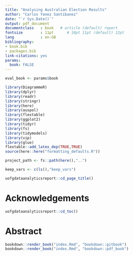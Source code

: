 ```yaml
--- 
title: "Analysing Australian Election Results"
author: "Carlos Yanez Santibanez"
date: "`r Sys.Date()`"
output: pdf_document
documentclass   : book   # article (default) report
fontsize        : 11pt      # 10pt 11pt (default) 12pt
lang            : en-GB
bibliography:
- book.bib
- packages.bib
link-citations: yes
params:
  book: FALSE
---
```



```r
eval_book <- params$book

```


```r
library(DiagrammeR)
library(dplyr)
library(readr)
library(stringr)
library(here)
library(auspol)
library(flextable)
library(ggplot2)
library(tidyr)
library(fs)
library(tidymodels)
library(vip)
library(glue)
flextable::add_latex_dep(TRUE,TRUE)
source(here::here("formatting_defaults.R"))

project_path <- fs::path(here(),"..")

keep_vars <- c(ls(),"keep_vars")

```


```r
uofgdataanalyticsreport::cd_page_title()
```
 
# Acknowledgements {-}


```r
uofgdataanalyticsreport::cd_toc()
```

# Abstract {-}





```r
bookdown::render_book("index.Rmd", "bookdown::gitbook")
bookdown::render_book("index.Rmd", "bookdown::pdf_book")

```


